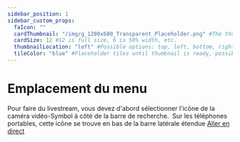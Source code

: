 ---
sidebar_position: 1
sidebar_custom_props:
  faIcon: ""
  cardThumbnail: "/img/g_1200x600_Transparent_Placeholder.png" #The thumbnail on the category card.
  cardSize: 12 #12 is full size, 6 is 50% width, etc.
  thumbnailLocation: "left" #Possible options: top, left, bottom, right, none
  tileColor: "blue" #Placeholder tiles until thumbnail is ready, possible options: blue, cream, darkpurple, lightpurple, mauve, orange, pink, none
---

# Emplacement du menu


<Tabs>
  <TabItem value="web" label="web" default>
     Pour faire du livestream, vous devez d'abord sélectionner l'icône de la caméra vidéo-Symbol <OdyseeButtonRound url="https://odysee.com/$/livestream"><OdyseeIcon type='Livestream'/></OdyseeButtonRound> à côté de la barre de recherche.
    <Image
      img="/img/fr/Emplacementlive.png"
    />
  </TabItem>
  <TabItem value="mobile" label="mobile">
    Sur les téléphones portables, cette icône se trouve en bas de la barre latérale étendue <a href="https://odysee.com/$/livestream"><OdyseeIcon type='Livestream'/> Aller en direct</a> 
    <Image
      img="/img/fr/Mallerendirect.png"
    />
  </TabItem>
</Tabs>

